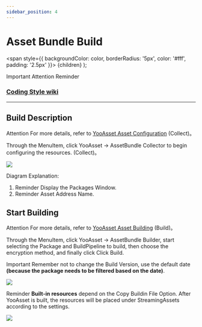 ```yaml
---
sidebar_position: 4
---
```


# Asset Bundle Build

  <span
    style={{
      backgroundColor: color,
      borderRadius: '5px',
      color: '#fff',
      padding: '2.5px'
    }}>
    {children}
  </span>
);

<Highlight color="#ff2f00">Important</Highlight> <Highlight color="#0373fc">Attention</Highlight> <Highlight color="#00d679">Reminder</Highlight>

### [Coding Style wiki](https://github.com/michael811125/OxGFrame/wiki/Coding-Style)

---

## Build Description

<Highlight color="#0373fc">Attention</Highlight> For more details, refer to [YooAsset Asset Configuration](https://www.yooasset.com/docs/guide-editor/AssetBundleCollector) (Collect)。

Through the MenuItem, click YooAsset -> AssetBundle Collector to begin configuring the resources. (Collect)。

![](/img/assetloader/img_5.png)

Diagram Explanation:

1. <Highlight color="#00d679">Reminder</Highlight> Display the Packages Window.
2. <Highlight color="#00d679">Reminder</Highlight> Asset Address Name.

## Start Building

<Highlight color="#0373fc">Attention</Highlight> For more details, refer to [YooAsset Asset Building](https://www.yooasset.com/docs/guide-editor/AssetBundleBuilder) (Build)。

Through the MenuItem, click YooAsset -> AssetBundle Builder, start selecting the Package and BuildPipeline to build, then choose the encryption method, and finally click Click Build.

<Highlight color="#ff2f00">Important</Highlight> Remember not to change the Build Version, use the default date **(because the package needs to be filtered based on the date)**.

![](/img/assetloader/img_3.png)

<Highlight color="#00d679">Reminder</Highlight> **Built-in resources** depend on the Copy Buildin File Option. After YooAsset is built, the resources will be placed under StreamingAssets according to the settings.

![](/img/assetloader/img_4.png)